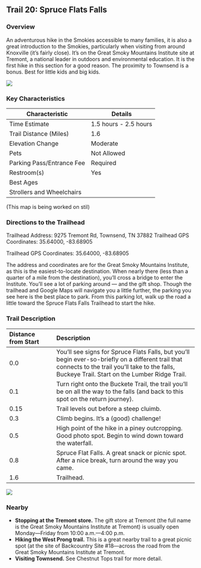 ## Trail 20: Spruce Flats Falls

### Overview

An adventurous hike in the Smokies accessible to many families, it is also a great introduction to the Smokies, particularly when visiting from around Knoxville (it's fairly close). It's on the Great Smoky Mountains Institute site at Tremont, a national leader in outdoors and environmental education. It is the first hike in this section for a good reason. The proximity to Townsend is a bonus. Best for little kids and big kids.

![](img/trail-20-figure-01.jpg)

### Key Characteristics

| **Characteristic**        | **Details**           |
|---------------------------|-----------------------|
| Time Estimate             | 1.5 hours - 2.5 hours |
| Trail Distance (Miles)    | 1.6                   |
| Elevation Change          | Moderate              |
| Pets                      | Not Allowed           |
| Parking Pass/Entrance Fee | Required              |
| Restroom(s)               | Yes                   |
| Best Ages                 |                       |
| Strollers and Wheelchairs |                       |

(This map is being worked on stil) <!-- ![](maps/trail-20-map.jpeg) -->

### Directions to the Trailhead

Trailhead Address: 9275 Tremont Rd, Townsend, TN 37882 Trailhead GPS Coordinates: 35.64000, -83.68905

Trailhead GPS Coordinates: 35.64000, -83.68905

The address and coordinates are for the Great Smoky Mountains Institute, as this is the easiest-to-locate destination. When nearly there (less than a quarter of a mile from the destination), you'll cross a bridge to enter the Institute. You'll see a lot of parking around --- and the gift shop. Though the trailhead and Google Maps will navigate you a little further, the parking you see here is the best place to park. From this parking lot, walk up the road a little toward the Spruce Flats Falls Trailhead to start the hike.

### Trail Description

| Distance from Start | Description                                                                                                                                                                                         |
|:-----------------|:-----------------------------------------------------|
| 0.0                 | You'll see signs for Spruce Flats Falls, but you'll begin ever-so-briefly on a different trail that connects to the trail you'll take to the falls, Buckeye Trail. Start on the Lumber Ridge Trail. |
| 0.1                 | Turn right onto the Buckete Trail, the trail you'll be on all the way to the falls (and back to this spot on the return journey).                                                                   |
| 0.15                | Trail levels out before a steep cluimb.                                                                                                                                                             |
| 0.3                 | Climb begins. It's a (good) challenge!                                                                                                                                                              |
| 0.5                 | High point of the hike in a piney outcropping. Good photo spot. Begin to wind down toward the waterfall.                                                                                            |
| 0.8                 | Spruce Flat Falls. A great snack or picnic spot. After a nice break, turn around the way you came.                                                                                                  |
| 1.6                 | Trailhead.                                                                                                                                                                                          |

![](img/spruce%20flats%20kids.jpg)

### Nearby

-   **Stopping at the Tremont store.** The gift store at Tremont (the full name is the Great Smoky Mountains Institute at Tremont) is usually open Monday—Friday from 10:00 a.m.—4:00 p.m.
-   **Hiking the West Prong trail.** This is a great nearby trail to a great picnic spot (at the site of Backcountry Site #18---across the road from the Great Smoky Mountains Institute at Tremont.
-   **Visiting Townsend.** See Chestnut Tops trail for more detail.
